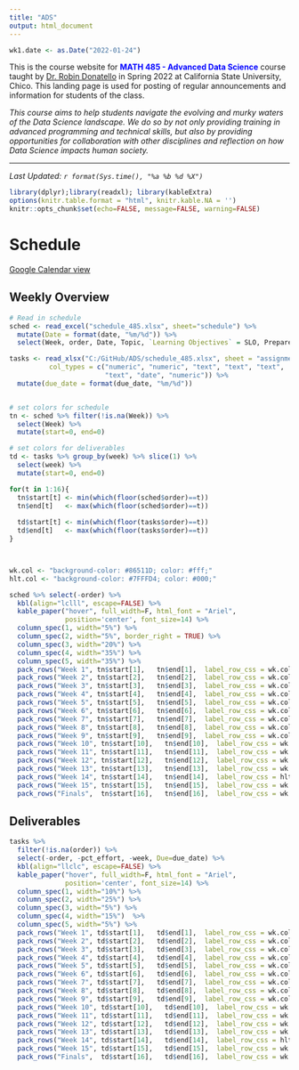```yaml
---
title: "ADS"
output: html_document
---
```

```r
wk1.date <- as.Date("2022-01-24")
```

This is the course website for <span style="color:blue">**MATH 485 - Advanced Data Science**</span> course taught by [Dr. Robin Donatello](www.norcalbiostat.com) in Spring 2022 at California State University, Chico. This landing page is used for posting of regular announcements and information for students of the class. 

_This course aims to help students navigate the evolving and murky waters of the Data Science landscape. We do so by not only providing training in advanced programming and technical skills, but also by providing opportunities for collaboration with other disciplines and reflection on how Data Science impacts human society._

----
_Last Updated: `r format(Sys.time(), "%a %b %d %X")`_

```r
library(dplyr);library(readxl); library(kableExtra)
options(knitr.table.format = "html", knitr.kable.NA = '') 
knitr::opts_chunk$set(echo=FALSE, message=FALSE, warning=FALSE) 
```

# Schedule  {.tabset .tabset-fade .tabset-pills}

[Google Calendar view](https://calendar.google.com/calendar/u/0?cid=bWFpbC5jc3VjaGljby5lZHVfajg0NjlvamVhcHFyZXNiZWswdmxobzRxMjBAZ3JvdXAuY2FsZW5kYXIuZ29vZ2xlLmNvbQ)

## Weekly Overview 

```r
# Read in schedule
sched <- read_excel("schedule_485.xlsx", sheet="schedule") %>% 
  mutate(Date = format(date, "%m/%d")) %>% 
  select(Week, order, Date, Topic, `Learning Objectives` = SLO, Prepare)

tasks <- read_xlsx("C:/GitHub/ADS/schedule_485.xlsx", sheet = "assignments", 
          col_types = c("numeric", "numeric", "text", "text", "text", 
                        "text", "date", "numeric")) %>%
  mutate(due_date = format(due_date, "%m/%d"))


# set colors for schedule
tn <- sched %>% filter(!is.na(Week)) %>% 
  select(Week) %>% 
  mutate(start=0, end=0)

# set colors for deliverables
td <- tasks %>% group_by(week) %>% slice(1) %>% 
  select(week) %>% 
  mutate(start=0, end=0)

for(t in 1:16){
  tn$start[t] <- min(which(floor(sched$order)==t))
  tn$end[t]   <- max(which(floor(sched$order)==t))
  
  td$start[t] <- min(which(floor(tasks$order)==t))
  td$end[t]   <- max(which(floor(tasks$order)==t))
}



wk.col <- "background-color: #86511D; color: #fff;"
hlt.col <- "background-color: #7FFFD4; color: #000;"

```

```r
sched %>% select(-order) %>%
  kbl(align="lclll", escape=FALSE) %>%
  kable_paper("hover", full_width=F, html_font = "Ariel",
              position='center', font_size=14) %>%
  column_spec(1, width="5%") %>% 
  column_spec(2, width="5%", border_right = TRUE) %>% 
  column_spec(3, width="20%") %>% 
  column_spec(4, width="35%") %>% 
  column_spec(5, width="35%") %>%
  pack_rows("Week 1", tn$start[1],   tn$end[1],  label_row_css = wk.col) %>%
  pack_rows("Week 2", tn$start[2],   tn$end[2],  label_row_css = wk.col) %>%
  pack_rows("Week 3", tn$start[3],   tn$end[3],  label_row_css = wk.col) %>%
  pack_rows("Week 4", tn$start[4],   tn$end[4],  label_row_css = wk.col) %>%
  pack_rows("Week 5", tn$start[5],   tn$end[5],  label_row_css = wk.col) %>%
  pack_rows("Week 6", tn$start[6],   tn$end[6],  label_row_css = wk.col) %>%
  pack_rows("Week 7", tn$start[7],   tn$end[7],  label_row_css = wk.col) %>%
  pack_rows("Week 8", tn$start[8],   tn$end[8],  label_row_css = wk.col) %>%
  pack_rows("Week 9", tn$start[9],   tn$end[9],  label_row_css = wk.col) %>%
  pack_rows("Week 10", tn$start[10],   tn$end[10],  label_row_css = wk.col) %>%
  pack_rows("Week 11", tn$start[11],   tn$end[11],  label_row_css = wk.col) %>%
  pack_rows("Week 12", tn$start[12],   tn$end[12],  label_row_css = wk.col) %>%
  pack_rows("Week 13", tn$start[13],   tn$end[13],  label_row_css = wk.col) %>%
  pack_rows("Week 14", tn$start[14],   tn$end[14],  label_row_css = hlt.col) %>%
  pack_rows("Week 15", tn$start[15],   tn$end[15],  label_row_css = wk.col) %>%
  pack_rows("Finals",  tn$start[16],   tn$end[16],  label_row_css = wk.col)

```


## Deliverables

```r
tasks %>%
  filter(!is.na(order)) %>%
  select(-order, -pct_effort, -week, Due=due_date) %>%
  kbl(align="llclc", escape=FALSE) %>%
  kable_paper("hover", full_width=F, html_font = "Ariel",
              position='center', font_size=14) %>%
  column_spec(1, width="10%") %>%
  column_spec(2, width="25%") %>%
  column_spec(3, width="5%") %>%
  column_spec(4, width="15%")  %>%
  column_spec(5, width="5%") %>%
  pack_rows("Week 1", td$start[1],   td$end[1],  label_row_css = wk.col) %>%
  pack_rows("Week 2", td$start[2],   td$end[2],  label_row_css = wk.col) %>%
  pack_rows("Week 3", td$start[3],   td$end[3],  label_row_css = wk.col) %>%
  pack_rows("Week 4", td$start[4],   td$end[4],  label_row_css = wk.col) %>%
  pack_rows("Week 5", td$start[5],   td$end[5],  label_row_css = wk.col) %>%
  pack_rows("Week 6", td$start[6],   td$end[6],  label_row_css = wk.col) %>%
  pack_rows("Week 7", td$start[7],   td$end[7],  label_row_css = wk.col) %>%
  pack_rows("Week 8", td$start[8],   td$end[8],  label_row_css = wk.col) %>%
  pack_rows("Week 9", td$start[9],   td$end[9],  label_row_css = wk.col) %>%
  pack_rows("Week 10", td$start[10],   td$end[10],  label_row_css = wk.col) %>%
  pack_rows("Week 11", td$start[11],   td$end[11],  label_row_css = wk.col) %>%
  pack_rows("Week 12", td$start[12],   td$end[12],  label_row_css = wk.col) %>%
  pack_rows("Week 13", td$start[13],   td$end[13],  label_row_css = wk.col) %>%
  pack_rows("Week 14", td$start[14],   td$end[14],  label_row_css = hlt.col) %>%
  pack_rows("Week 15", td$start[15],   td$end[15],  label_row_css = wk.col) %>%
  pack_rows("Finals",  td$start[16],   td$end[16],  label_row_css = wk.col)
```




